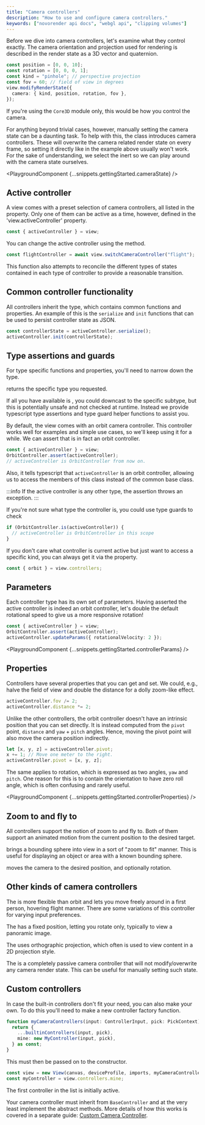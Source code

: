```yaml
---
title: "Camera controllers"
description: "How to use and configure camera controllers."
keywords: ["novorender api docs", "webgl api", "clipping volumes"]
---
```



Before we dive into camera controllers, let's examine what they control exactly.
The camera orientation and projection used for rendering is described in the render state as a 3D vector and quaternion.

```typescript
const position = [0, 0, 10];
const rotation = [0, 0, 0, 1];
const kind = "pinhole"; // perspective projection
const fov = 60; // field of view in degrees
view.modifyRenderState({
  camera: { kind, position, rotation, fov },
});
```

If you're using the `Core3D` module only, this would be how you control the camera.

For anything beyond trivial cases, however, manually setting the camera state can be a daunting task.
To help with this, the <CodeLink type="class" name="View"/> class introduces camera controllers.
These will overwrite the camera related render state on every frame, so setting it directly like in the example above usually won't work.
For the sake of understanding, we select the inert <CodeLink type="class" name="NullController"/> so we can play around with the camera state ourselves.

<PlaygroundComponent {...snippets.gettingStarted.cameraState} />

## Active controller

A view comes with a preset selection of camera controllers, all listed in the <CodeLink type="class" name="View.controllers"/> property.
Only one of them can be active as a time, however, defined in the 'view.activeController' property.

```typescript
const { activeController } = view;
```

You can change the active controller using the <CodeLink type="class" name="View.switchCameraController"/> method.

```typescript
const flightController = await view.switchCameraController("flight");
```

This function also attempts to reconcile the different types of states contained in each type of controller to provide a reasonable transition.

## Common controller functionality

All controllers inherit the <CodeLink type="class" name="BaseController"/> type, which contains common functions and properties.
An example of this is the `serialize` and `init` functions that can be used to persist controller state as JSON.

```typescript
const controllerState = activeController.serialize();
activeController.init(controllerState);
```

## Type assertions and guards

For type specific functions and properties, you'll need to narrow down the type.

<CodeLink type="class" name="View.switchCameraController" /> returns the specific type you requested.

If all you have available is <CodeLink type="class" name="View.activeController"/>, you could downcast to the specific subtype, but this is potentially unsafe and not checked at runtime.
Instead we provide typescript type assertions and type guard helper functions to assist you.

By default, the view comes with an orbit camera controller.
This controller works well for examples and simple use cases, so we'll keep using it for a while.
We can assert that <CodeLink type="class" name="View.activeController"/> is in fact an orbit controller.

```typescript
const { activeController } = view;
OrbitController.assert(activeController);
// activeController is OrbitController from now on.
```

Also, it tells typescript that `activeController` is an orbit controller, allowing us to access the members of this class instead of the common base class.

:::info
If the active controller is any other type, the assertion throws an exception.
:::

If you're not sure what type the controller is, you could use type guards to check

```typescript
if (OrbitController.is(activeController)) {
  // activeController is OrbitController in this scope
}
```

If you don't care what controller is current active but just want to access a specific kind, you can always get it via the <CodeLink type="class" name="View.controllers"/> property.

```typescript
const { orbit } = view.controllers;
```

## Parameters

Each controller type has its own set of parameters.
Having asserted the active controller is indeed an orbit controller, let's double the default rotational speed to give us a more responsive rotation!

```typescript
const { activeController } = view;
OrbitController.assert(activeController);
activeController.updateParams({ rotationalVelocity: 2 });
```

<PlaygroundComponent {...snippets.gettingStarted.controllerParams} />

## Properties

Controllers have several properties that you can get and set.
We could, e.g., halve the field of view and double the distance for a dolly zoom-like effect.

```typescript
activeController.fov /= 2;
activeController.distance *= 2;
```

Unlike the other controllers, the orbit controller doesn't have an intrinsic position that you can set directly.
It is instead computed from the `pivot` point, `distance` and `yaw` + `pitch` angles.
Hence, moving the pivot point will also move the camera position indirectly.

```typescript
let [x, y, z] = activeController.pivot;
x += 1; // Move one meter to the right.
activeController.pivot = [x, y, z];
```

The same applies to rotation, which is expressed as two angles, `yaw` and `pitch`.
One reason for this is to contain the orientation to have zero roll angle, which is often confusing and rarely useful.

<PlaygroundComponent {...snippets.gettingStarted.controllerProperties} />

## Zoom to and fly to

All controllers support the notion of zoom to and fly to.
Both of them support an animated motion from the current position to the desired target.

<CodeLink type="class" name="BaseController.zoomTo" /> brings a bounding sphere into view in a sort of "zoom to fit" manner. This is useful for displaying an object or area with a known bounding sphere.

<CodeLink type="class" name="BaseController.flyTo" /> moves the camera to the desired position, and optionally rotation.

## Other kinds of camera controllers

The <CodeLink type="class" name="FlightController"/> is more flexible than orbit and lets you move freely around in a first person, hovering flight manner.
There are some variations of this controller for varying input preferences.

The <CodeLink type="class" name="PanoramaController"/> has a fixed position, letting you rotate only, typically to view a panoramic image.

The <CodeLink type="class" name="OrthoController"/> uses orthographic projection, which often is used to view content in a 2D projection style.

The <CodeLink type="class" name="NullController"/> is a completely passive camera controller that will not modify/overwrite any camera render state.
This can be useful for manually setting such state.

## Custom controllers

In case the built-in controllers don't fit your need, you can also make your own.
To do this you'll need to make a new controller factory function.

```typescript
function myCameraControllers(input: ControllerInput, pick: PickContext) {
  return {
    ...builtinControllers(input, pick),
    mine: new MyController(input, pick),
  } as const;
}
```

This must then be passed on to the <CodeLink type="class" name="View.new"/> constructor.

```typescript
const view = new View(canvas, deviceProfile, imports, myCameraControllers);
const myController = view.controllers.mine;
```

The first controller in the list is initially active.

Your camera controller must inherit from `BaseController` and at the very least implement the abstract methods.
More details of how this works is covered in a separate guide: [Custom Camera Controller](custom-camera-controller.md).
